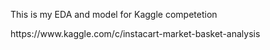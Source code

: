 This is my EDA and model for Kaggle competetion

https://www.kaggle.com/c/instacart-market-basket-analysis
